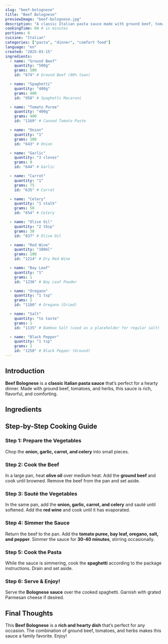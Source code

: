 ```yaml
---
slug: "beef-bolognese"
title: "Beef Bolognese"
previewImage: "beef-bolognese.jpg"
description: "A classic Italian pasta sauce made with ground beef, tomatoes, and herbs, perfect for a hearty dinner."
cookingTime: 60 # in minutes
portions: 6
cuisine: "Italian"
categories: ["pasta", "dinner", "comfort food"]
language: "en"
created: "2025-03-15"
ingredients:
  - name: "Ground Beef"
    quantity: "500g"
    grams: 500
    id: "674" # Ground Beef (80% lean)

  - name: "Spaghetti"
    quantity: "400g"
    grams: 400
    id: "958" # Spaghetti Macaroni

  - name: "Tomato Puree"
    quantity: "400g"
    grams: 400
    id: "1169" # Canned Tomato Paste

  - name: "Onion"
    quantity: "1"
    grams: 100
    id: "643" # Onion

  - name: "Garlic"
    quantity: "3 cloves"
    grams: 9
    id: "644" # Garlic

  - name: "Carrot"
    quantity: "1"
    grams: 75
    id: "635" # Carrot

  - name: "Celery"
    quantity: "1 stalk"
    grams: 50
    id: "654" # Celery

  - name: "Olive Oil"
    quantity: "2 tbsp"
    grams: 30
    id: "837" # Olive Oil

  - name: "Red Wine"
    quantity: "100ml"
    grams: 100
    id: "1214" # Dry Red Wine

  - name: "Bay Leaf"
    quantity: "1"
    grams: 1
    id: "1236" # Bay Leaf Powder

  - name: "Oregano"
    quantity: "1 tsp"
    grams: 2
    id: "1180" # Oregano (Dried)

  - name: "Salt"
    quantity: "to taste"
    grams: 1
    id: "1135" # Bamboo Salt (used as a placeholder for regular salt)

  - name: "Black Pepper"
    quantity: "1 tsp"
    grams: 2
    id: "1258" # Black Pepper (Ground)
---
```



## Introduction

**Beef Bolognese** is a **classic Italian pasta sauce** that’s perfect for a hearty dinner. Made with ground beef, tomatoes, and herbs, this sauce is rich, flavorful, and comforting.

## Ingredients

<IngredientsList
  ingredients={frontmatter.ingredients}
  portions={frontmatter.portions}
/>

## Step-by-Step Cooking Guide

### Step 1: Prepare the Vegetables

Chop the **onion, garlic, carrot, and celery** into small pieces.

<CookingStep
  action="cutting-vegetables-mix-tomato-onion-green"
  alt="Chopping vegetables for Bolognese"
/>

### Step 2: Cook the Beef

In a large pan, heat **olive oil** over medium heat. Add the **ground beef** and cook until browned. Remove the beef from the pan and set aside.

<CookingStep
  action="frying-pan-meat-red-cubes"
  alt="Cooking ground beef in a pan"
/>

### Step 3: Sauté the Vegetables

In the same pan, add the **onion, garlic, carrot, and celery** and sauté until softened. Add the **red wine** and cook until it has evaporated.

<CookingStep
  action="stewing-meat-red-cubes"
  alt="Sautéing vegetables in a pan"
/>

### Step 4: Simmer the Sauce

Return the beef to the pan. Add the **tomato puree, bay leaf, oregano, salt, and pepper**. Simmer the sauce for **30-40 minutes**, stirring occasionally.

<CookingStep
  action="stirring-saucePan-tomato"
  alt="Simmering Bolognese sauce in a pot"
/>

### Step 5: Cook the Pasta

While the sauce is simmering, cook the **spaghetti** according to the package instructions. Drain and set aside.

<CookingStep action="boiling-pasta-long" alt="Boiling spaghetti in a pot" />

### Step 6: Serve & Enjoy!

Serve the **Bolognese sauce** over the cooked spaghetti. Garnish with grated Parmesan cheese if desired.

## Final Thoughts

This **Beef Bolognese** is a **rich and hearty dish** that’s perfect for any occasion. The combination of ground beef, tomatoes, and herbs makes this sauce a family favorite. Enjoy!

<NutritionFacts ingredients={frontmatter.ingredients} />
